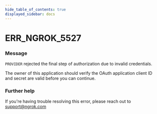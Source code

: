 ```yaml
---
hide_table_of_contents: true
displayed_sidebar: docs
---
```



# ERR_NGROK_5527

### Message
`PROVIDER` rejected the final step of authorization due to invalid credentials.

The owner of this application should verify the OAuth application client ID and secret are valid before you can continue.

<ErrorDetails error='err_ngrok_5527' />


### Further help
If you're having trouble resolving this error, please reach out to [support@ngrok.com](mailto:support@ngrok.com?subject=Help%20with%20ERR_NGROK_5527)

